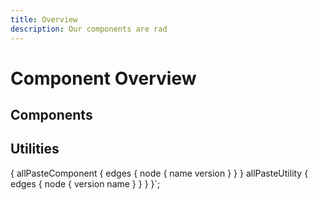```yaml
---
title: Overview
description: Our components are rad
---
```



# Component Overview

## Components

<ComponentOverviewTable componentsList={props.data.allPasteComponent.edges} />

## Utilities

<ComponentOverviewTable componentsList={props.data.allPasteUtility.edges} />

{
  allPasteComponent {
    edges {
      node {
        name
        version
      }
    }
  }
  allPasteUtility {
    edges {
      node {
        version
        name
      }
    }
  }
}`;
